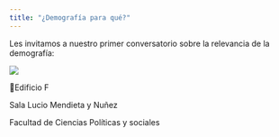 ```yaml
---
title: "¿Demografía para qué?"
---
```


Les invitamos a nuestro primer conversatorio sobre la relevancia de la demografía:

![](/ima/poster_conv.jpeg){fig-align="center"}

📍Edificio F

Sala Lucio Mendieta y Nuñez

Facultad de Ciencias Políticas y sociales
